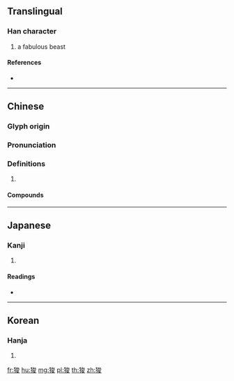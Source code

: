 {{character info/new}}
==Translingual==

===Han character===
{{Han char|rn=94|rad=犬|as=07|sn=10|four=43247|canj=KHICE|ids=⿰犭夌}}

# a fabulous beast

====References====
* {{Han ref|kx=0712.010|dkj=20431|dj=1124.020|hdz=21350.100|uh=72FB|ud=29435|bh=D2A9|bd=53929}}

----

==Chinese==
{{zh-forms}}

===Glyph origin===
{{Han etym}}

===Pronunciation===
{{zh-pron
|m=suān
|c=syun1
|mc=y
|oc=y
|cat=
}}

===Definitions===
{{zh-hanzi}}

# {{rfdef|zh}}

====Compounds====
{{zh-der|狻猊}}

----

==Japanese==

===Kanji===
{{ja-kanji|grade=|rs=犬07}}

# {{defn|lang=ja|sort=犬07}}

====Readings====
* {{ja-readings|on=[[さん]] (san), [[しゅん]] (shun)|kun=}}

----

==Korean==

===Hanja===
{{ko-hanja|hangeul=산|eumhun=|rv=san|mr=san|y=san}}

# {{defn|lang=ko|sort=犬07}}

[[fr:狻]]
[[hu:狻]]
[[mg:狻]]
[[pl:狻]]
[[th:狻]]
[[zh:狻]]